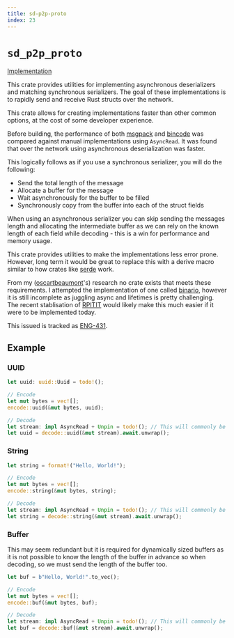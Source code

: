 ```yaml
---
title: sd-p2p-proto
index: 23
---
```


# `sd_p2p_proto`

[Implementation](https://github.com/spacedriveapp/spacedrive/tree/main/crates/p2p/crates/proto)

This crate provides utilities for implementing asynchronous deserializers and matching synchronous serializers. The goal of these implementations is to rapidly send and receive Rust structs over the network.

This crate allows for creating implementations faster than other common options, at the cost of some developer experience.

Before building, the performance of both [msgpack](https://docs.rs/rmp-serde) and [bincode](https://docs.rs/bincode) was compared against manual implementations using `AsyncRead`. It was found that over the network using asynchronous deserialization was faster.

This logically follows as if you use a synchronous serializer, you will do the following:

 - Send the total length of the message
 - Allocate a buffer for the message
 - Wait asynchronously for the buffer to be filled
 - Synchronously copy from the buffer into each of the struct fields

When using an asynchronous serializer you can skip sending the messages length and allocating the intermediate buffer as we can rely on the known length of each field while decoding - this is a win for performance and memory usage.

This crate provides utilities to make the implementations less error prone. However, long term it would be great to replace this with a derive macro similar to how crates like [serde](https://serde.rs) work.

From my ([oscartbeaumont](https://github.com/oscartbeaumont)'s) research no crate exists that meets these requirements. I attempted the implementation of one called [binario](https://github.com/oscartbeaumont/binario), however it is still incomplete as juggling async and lifetimes is pretty challenging. The recent stablisation of [RPITIT](https://blog.rust-lang.org/2023/12/21/async-fn-rpit-in-traits.html) would likely make this much easier if it were to be implemented today.

This issued is tracked as [ENG-431](https://linear.app/spacedriveapp/issue/ENG-431/binary-handling-abstraction).

## Example

### UUID

```rust
let uuid: uuid::Uuid = todo!();

// Encode
let mut bytes = vec![];
encode::uuid(&mut bytes, uuid);

// Decode
let stream: impl AsyncRead + Unpin = todo!(); // This will commonly be a `sd_p2p::UnicastStream`
let uuid = decode::uuid(&mut stream).await.unwrap();
```

### String

```rust
let string = format!("Hello, World!");

// Encode
let mut bytes = vec![];
encode::string(&mut bytes, string);

// Decode
let stream: impl AsyncRead + Unpin = todo!(); // This will commonly be a `sd_p2p::UnicastStream`
let string = decode::string(&mut stream).await.unwrap();
```

### Buffer

This may seem redundant but it is required for dynamically sized buffers as it is not possible to know the length of the buffer in advance so when decoding, so we must send the length of the buffer too.

```rust
let buf = b"Hello, World!".to_vec();

// Encode
let mut bytes = vec![];
encode::buf(&mut bytes, buf);

// Decode
let stream: impl AsyncRead + Unpin = todo!(); // This will commonly be a `sd_p2p::UnicastStream`
let buf = decode::buf(&mut stream).await.unwrap();
```
